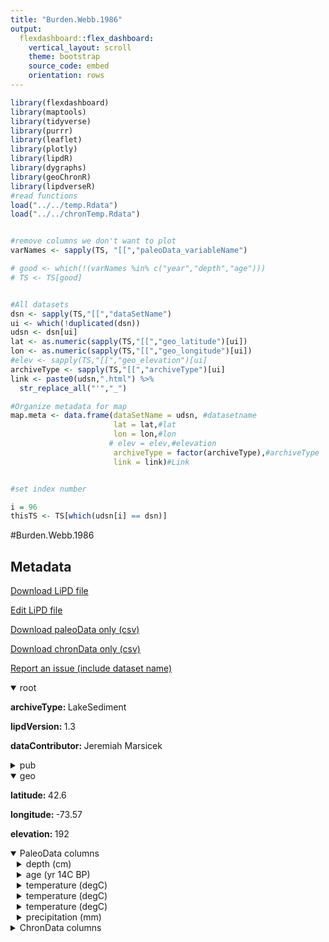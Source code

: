 ```yaml
---
title: "Burden.Webb.1986"
output: 
  flexdashboard::flex_dashboard:
    vertical_layout: scroll
    theme: bootstrap
    source_code: embed
    orientation: rows
---
```


```r
library(flexdashboard)
library(maptools)
library(tidyverse)
library(purrr)
library(leaflet)
library(plotly)
library(lipdR)
library(dygraphs)
library(geoChronR)
library(lipdverseR)
#read functions
load("../../temp.Rdata")
load("../../chronTemp.Rdata")


#remove columns we don't want to plot
varNames <- sapply(TS, "[[","paleoData_variableName")

# good <- which(!(varNames %in% c("year","depth","age")))
# TS <- TS[good]


#All datasets
dsn <- sapply(TS,"[[","dataSetName")
ui <- which(!duplicated(dsn))
udsn <- dsn[ui]
lat <- as.numeric(sapply(TS,"[[","geo_latitude")[ui])
lon <- as.numeric(sapply(TS,"[[","geo_longitude")[ui])
#elev <- sapply(TS,"[[","geo_elevation")[ui]
archiveType <- sapply(TS,"[[","archiveType")[ui]
link <- paste0(udsn,".html") %>% 
  str_replace_all("'","_")

#Organize metadata for map
map.meta <- data.frame(dataSetName = udsn, #datasetname
                       lat = lat,#lat
                       lon = lon,#lon
                      # elev = elev,#elevation
                       archiveType = factor(archiveType),#archiveType
                       link = link)#Link


#set index number

i = 96
thisTS <- TS[which(udsn[i] == dsn)]
```
#Burden.Webb.1986

Metadata {.sidebar}
-------------------------------------
[Download LiPD file](Burden.Webb.1986.lpd)
            

[Edit LiPD file](http://lipd.net/playground?source=http://lipdverse.org/globalHolocene/0_25_5/Burden.Webb.1986.lpd)
            

[Download paleoData only (csv)](Burden.Webb.1986.csv)
            

[Download chronData only (csv)](Burden.Webb.1986-chron.csv)
            

[Report an issue (include dataset name)](https://github.com/nickmckay/LiPDverse/issues)

<details open style="margin-left: 0px">
<summary>root</summary>
<p style="margin-left: 0px"><strong>archiveType: </strong>LakeSediment
<p style="margin-left: 0px"><strong>lipdVersion: </strong>1.3
<p style="margin-left: 0px"><strong>dataContributor: </strong>Jeremiah Marsicek
</details>
<details>
<summary>pub</summary>
<details style="margin-left: 10px">
<summary>pub1</summary>
<p style="margin-left: 10px"><strong>author: </strong>list(list(name = NA))
</details>
<details style="margin-left: 10px">
<summary>pub2</summary>
<p style="margin-left: 10px"><strong>author: </strong>list(list(name = NA))
</details>
</details>
<details open style="margin-left: 0px">
<summary>geo</summary>
<p style="margin-left: 0px"><strong>latitude: </strong>42.6
<p style="margin-left: 0px"><strong>longitude: </strong>-73.57
<p style="margin-left: 0px"><strong>elevation: </strong>192
</details>
<details open>
<summary>PaleoData columns</summary>
<details style="margin-left: 10px">
<summary>depth (cm)</summary>
<p style="margin-left: 10px"><strong>TSid: </strong>M2Li5s8u4y2P
<p style="margin-left: 10px"><strong>variableName: </strong>depth
<p style="margin-left: 10px"><strong>units: </strong>cm
<p style="margin-left: 10px"><strong>useInGlobalTemperatureAnalysis: </strong>FALSE
</details>
<details style="margin-left: 10px">
<summary>age (yr 14C BP)</summary>
<p style="margin-left: 10px"><strong>TSid: </strong>M2LuhtvtqvwP
<p style="margin-left: 10px"><strong>variableName: </strong>age
<p style="margin-left: 10px"><strong>units: </strong>yr 14C BP
<p style="margin-left: 10px"><strong>useInGlobalTemperatureAnalysis: </strong>FALSE
</details>
<details style="margin-left: 10px">
<summary>temperature (degC)</summary>
<p style="margin-left: 10px"><strong>TSid: </strong>M2Lmmhjjr3pP
<p style="margin-left: 10px"><strong>variableName: </strong>temperature
<p style="margin-left: 10px"><strong>units: </strong>degC
<p style="margin-left: 10px"><strong>useInGlobalTemperatureAnalysis: </strong>FALSE
<details>
<summary>interpretation</summary>
<details style="margin-left: 20px">
<summary>1</summary>
<p style="margin-left: 20px"><strong>interpDirection: </strong>positive
<p style="margin-left: 20px"><strong>scope: </strong>climate
<p style="margin-left: 20px"><strong>variable: </strong>T
<p style="margin-left: 20px"><strong>variableDetail: </strong>air@surface
<p style="margin-left: 20px"><strong>seasonality: </strong>warmest month
</details>
</details>
</details>
<details style="margin-left: 10px">
<summary>temperature (degC)</summary>
<p style="margin-left: 10px"><strong>TSid: </strong>M2Lvtdrn9doP
<p style="margin-left: 10px"><strong>variableName: </strong>temperature
<p style="margin-left: 10px"><strong>units: </strong>degC
<p style="margin-left: 10px"><strong>useInGlobalTemperatureAnalysis: </strong>FALSE
<details>
<summary>interpretation</summary>
<details style="margin-left: 20px">
<summary>1</summary>
<p style="margin-left: 20px"><strong>interpDirection: </strong>positive
<p style="margin-left: 20px"><strong>scope: </strong>climate
<p style="margin-left: 20px"><strong>variable: </strong>T
<p style="margin-left: 20px"><strong>variableDetail: </strong>air@surface
<p style="margin-left: 20px"><strong>seasonality: </strong>coldest month
</details>
</details>
</details>
<details style="margin-left: 10px">
<summary>temperature (degC)</summary>
<p style="margin-left: 10px"><strong>TSid: </strong>M2Lpj47v677P
<p style="margin-left: 10px"><strong>variableName: </strong>temperature
<p style="margin-left: 10px"><strong>units: </strong>degC
<p style="margin-left: 10px"><strong>useInGlobalTemperatureAnalysis: </strong>TRUE
<details>
<summary>interpretation</summary>
<details style="margin-left: 20px">
<summary>1</summary>
<p style="margin-left: 20px"><strong>interpDirection: </strong>positive
<p style="margin-left: 20px"><strong>scope: </strong>climate
<p style="margin-left: 20px"><strong>variable: </strong>T
<p style="margin-left: 20px"><strong>variableDetail: </strong>air@surface
<p style="margin-left: 20px"><strong>seasonality: </strong>1 2 3 4 5 6 7 8 9 10 11 12
<p style="margin-left: 20px"><strong>seasonalityOriginal: </strong>annual
</details>
</details>
</details>
<details style="margin-left: 10px">
<summary>precipitation (mm)</summary>
<p style="margin-left: 10px"><strong>TSid: </strong>M2L0e4nw8nuP
<p style="margin-left: 10px"><strong>variableName: </strong>precipitation
<p style="margin-left: 10px"><strong>units: </strong>mm
<p style="margin-left: 10px"><strong>useInGlobalTemperatureAnalysis: </strong>FALSE
<details>
<summary>interpretation</summary>
<details style="margin-left: 20px">
<summary>1</summary>
<p style="margin-left: 20px"><strong>interpDirection: </strong>positive
<p style="margin-left: 20px"><strong>scope: </strong>climate
<p style="margin-left: 20px"><strong>variable: </strong>P
<p style="margin-left: 20px"><strong>variableDetail: </strong>@surface
<p style="margin-left: 20px"><strong>seasonality: </strong>1 2 3 4 5 6 7 8 9 10 11 12
<p style="margin-left: 20px"><strong>seasonalityOriginal: </strong>annual
</details>
</details>
</details>
<details>
<summary>ChronData columns</summary>
<details style="margin-left: 10px">
<summary>depth (cm)</summary>
<p style="margin-left: 10px"><strong>TSid: </strong>M2Llhdn6ys2C
<p style="margin-left: 10px"><strong>variableName: </strong>depth
<p style="margin-left: 10px"><strong>units: </strong>cm
</details>
<details style="margin-left: 10px">
<summary>ageType ()</summary>
<p style="margin-left: 10px"><strong>TSid: </strong>M2LdleisiviC
<p style="margin-left: 10px"><strong>variableName: </strong>ageType
</details>
<details style="margin-left: 10px">
<summary>labID ()</summary>
<p style="margin-left: 10px"><strong>TSid: </strong>M2LqdjysxgxC
<p style="margin-left: 10px"><strong>variableName: </strong>labID
</details>
<details style="margin-left: 10px">
<summary>age14Cuncertainty (yr 14C)</summary>
<p style="margin-left: 10px"><strong>TSid: </strong>M2Lno653uv0C
<p style="margin-left: 10px"><strong>variableName: </strong>age14Cuncertainty
<p style="margin-left: 10px"><strong>units: </strong>yr 14C
</details>
<details style="margin-left: 10px">
<summary>age14C (yr 14C BP)</summary>
<p style="margin-left: 10px"><strong>TSid: </strong>M2L8bb11r6iC
<p style="margin-left: 10px"><strong>variableName: </strong>age14C
<p style="margin-left: 10px"><strong>units: </strong>yr 14C BP
</details>
<details style="margin-left: 10px">
<summary>measurementMaterial ()</summary>
<p style="margin-left: 10px"><strong>TSid: </strong>M2Lxzb8o8yiC
<p style="margin-left: 10px"><strong>variableName: </strong>measurementMaterial
</details>
<details style="margin-left: 10px">
<summary>notes ()</summary>
<p style="margin-left: 10px"><strong>TSid: </strong>M2Lvfum63djC
<p style="margin-left: 10px"><strong>variableName: </strong>notes
</details>

Row {.tabset .tabset-fade}
-----------------------------------------------------------------------

### Sitemap

```r
  map.meta.split <- split(map.meta, map.meta$archiveType)


factpal <- colorFactor("Paired",map.meta$archiveType)
buff <- 15
l <- leaflet() %>% 
  addTiles() %>% 
  fitBounds(map.meta$lon[i]-buff,map.meta$lat[i]-buff,map.meta$lon[i]+buff,map.meta$lat[i]+buff)
  

  
  
names(map.meta.split) %>%
  purrr::walk( function(df) {
    l <<- l %>%
      addMarkers(data=map.meta.split[[df]],
                 lng=~lon, lat=~lat,
                 label=~as.character(archiveType),
                 popup=~paste(str_c('Dataset: <a href="',link,'">',dataSetName,'</a>'),
                                 # str_c("Elevation: ",elev),
                                  str_c("Archive Type: ",archiveType),
                                  sep = "<br>"),
                 group = df,
                 clusterOptions = markerClusterOptions(removeOutsideVisibleBounds = F),
                 labelOptions = labelOptions(noHide = F,
                                             direction = 'auto'))
  })

l %>%
  addLayersControl(position = "bottomleft",
    overlayGroups = names(map.meta.split),
    options = layersControlOptions(collapsed = FALSE,
                                   opacity = 0.8)
  )
```

### Search the LiPDverse (Beta! doesn't work well yet)
```r
#Add google search bar
htmltools::includeHTML("../../googleSearchChunk.html")
```


Row {.tabset .tabset-fade}
-----------------------------------------------------------------------

### temperature (degC)
```r
plotCol(thisTS,ind = 3)
```

### temperature (degC)
```r
plotCol(thisTS,ind = 4)
```

### temperature (degC)
```r
plotCol(thisTS,ind = 5)
```

### precipitation (mm)
```r
plotCol(thisTS,ind = 6)
```

Row {.tabset .tabset-fade}
-----------------------------------------------------------------------

### depth (cm)
```r
plotCol(chronTS,ind = 3)
```

### ageType ()
```r
plotCol(chronTS,ind = 1)
```

### labID ()
```r
plotCol(chronTS,ind = 2)
```

### age14Cuncertainty (yr 14C)
```r
plotCol(chronTS,ind = 4)
```

### age14C (yr 14C BP)
```r
plotCol(chronTS,ind = 5)
```

### measurementMaterial ()
```r
plotCol(chronTS,ind = 6)
```

### notes ()
```r
plotCol(chronTS,ind = 7)
```
